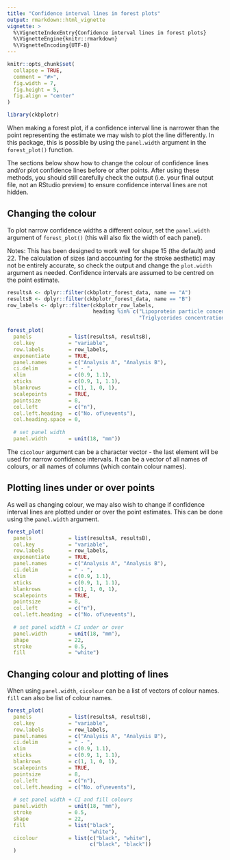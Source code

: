 ```yaml
---
title: "Confidence interval lines in forest plots"
output: rmarkdown::html_vignette
vignette: >
  %\VignetteIndexEntry{Confidence interval lines in forest plots}
  %\VignetteEngine{knitr::rmarkdown}
  %\VignetteEncoding{UTF-8}
---
```


```r
knitr::opts_chunk$set(
  collapse = TRUE,
  comment = "#>",
  fig.width = 7,
  fig.height = 5,
  fig.align = "center"
)
```

```r
library(ckbplotr)
```

When making a forest plot, if a confidence interval line is narrower than the point representing the estimate we may wish to plot the line differently. In this package, this is possible by using the `panel.width` argument in the `forest_plot()` function.

The sections below show how to change the colour of confidence lines and/or plot confidence lines before or after points. After using these methods, you should still carefully check the output (i.e. your final output file, not an RStudio preview) to ensure confidence interval lines are not hidden.

## Changing the colour
To plot narrow confidence widths a different colour, set the `panel.width` argument of `forest_plot()` (this will also fix the width of each panel).

Notes: This has been designed to work well for shape 15 (the default) and 22. The calculation of sizes (and accounting for the stroke aesthetic) may not be entirely accurate, so check the output and change the `plot.width` argument as needed. Confidence intervals are assumed to be centred on the point estimate.

```r
resultsA <- dplyr::filter(ckbplotr_forest_data, name == "A")
resultsB <- dplyr::filter(ckbplotr_forest_data, name == "B")
row_labels <- dplyr::filter(ckbplotr_row_labels,
                            heading %in% c("Lipoprotein particle concentration",
                                           "Triglycerides concentration"))

forest_plot(
  panels            = list(resultsA, resultsB),
  col.key           = "variable",
  row.labels        = row_labels,
  exponentiate      = TRUE,
  panel.names       = c("Analysis A", "Analysis B"),
  ci.delim          = " - ",
  xlim              = c(0.9, 1.1),
  xticks            = c(0.9, 1, 1.1),
  blankrows         = c(1, 1, 0, 1),
  scalepoints       = TRUE,
  pointsize         = 8,
  col.left          = c("n"),
  col.left.heading  = c("No. of\nevents"),
  col.heading.space = 0,
  
  # set panel width
  panel.width       = unit(18, "mm"))
```

The `cicolour` argument can be a character vector - the last element will be used for narrow confidence intervals. It can be a vector of all names of colours, or all names of columns (which contain colour names).


## Plotting lines under or over points
As well as changing colour, we may also wish to change if confidence interval lines are plotted under or over the point estimates. This can be done using the `panel.width` argument.

```r
forest_plot(
  panels            = list(resultsA, resultsB),
  col.key           = "variable",
  row.labels        = row_labels,
  exponentiate      = TRUE,
  panel.names       = c("Analysis A", "Analysis B"),
  ci.delim          = " - ",
  xlim              = c(0.9, 1.1),
  xticks            = c(0.9, 1, 1.1),
  blankrows         = c(1, 1, 0, 1),
  scalepoints       = TRUE,
  pointsize         = 8,
  col.left          = c("n"),
  col.left.heading  = c("No. of\nevents"),
  
  # set panel width + CI under or over
  panel.width       = unit(18, "mm"),
  shape             = 22,
  stroke            = 0.5,
  fill              = "white")
```

## Changing colour and plotting of lines
When using `panel.width`, `cicolour` can be a list of vectors of colour names. `fill` can also be list of colour names.

```r
forest_plot(
  panels            = list(resultsA, resultsB),
  col.key           = "variable",
  row.labels        = row_labels,
  panel.names       = c("Analysis A", "Analysis B"),
  ci.delim          = " - ",
  xlim              = c(0.9, 1.1),
  xticks            = c(0.9, 1, 1.1),
  blankrows         = c(1, 1, 0, 1),
  scalepoints       = TRUE,
  pointsize         = 8,
  col.left          = c("n"),
  col.left.heading  = c("No. of\nevents"),
  
  # set panel width + CI and fill colours
  panel.width       = unit(18, "mm"),
  stroke            = 0.5,
  shape             = 22,
  fill              = list("black",
                           "white"),
  cicolour          = list(c("black", "white"),
                           c("black", "black"))
  )

```
